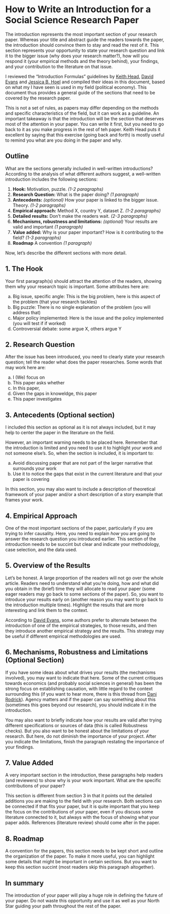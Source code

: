
# How to Write an Introduction for a Social Science Research Paper

The introduction represents the most important section of your research paper. Whereas your title and abstract guide the readers towards the paper, the introduction should convince them to stay and read the rest of it. This section represents your opportunity to state your research question and link it to the bigger issue (why does your research matter?), how will you respond it (your empirical methods and the theory behind), your findings, and your contribution to the literature on that issue.

I reviewed the "Introduction Formulas" guidelines by  [Keith Head](http://blogs.ubc.ca/khead/research/research-advice/formula),  [David Evans](https://www.cgdev.org/blog/how-write-introduction-your-development-economics-paper) and  [Jessica B. Hoel](http://www.jessicabhoel.com/thesis-2015-16) and compiled their ideas in this document, based on what my I have seen is used in my field (political economy). This document thus provides a general guide of the sections that need to be covered by the research paper. 


This is not a set of rules, as papers may differ depending on the methods and specific characteristics of the field, but it can work as a guideline. An important takeaway is that the introduction will be the section that deserves most of the attention in your paper. You can write it first, but you need to go back to it as you make progress in the rest of teh paper. Keith Head puts it excellent by saying that this exercise (going back and forth) is mostly useful to remind you what are you doing in the paper and why. 


## Outline 


What are the sections generally included in well-written introductions? According to the analysis of what different authors suggest, a well-written introduction includes the following sections:

1. **Hook:** Motivation, puzzle. _(1-2 paragraphs)_
1. **Research Question:** What is the paper doing? _(1 paragraph)_
1. **Antecedents:** _(optional)_ How your paper is linked to the bigger issue. Theory. _(1-2 paragraphs)_
1. **Empirical approach:** Method X, country Y, dataset Z. _(1-2 paragraphs)_
1. **Detailed results:** Don't make the readers wait. _(2-3 paragraphs)_
1. **Mechanisms, robustness and limitations:** _(optional)_ Your results are valid and important _(1 paragraph)_
1. **Value added:** Why is your paper important? How is it contributing to the field? _(1-3 paragraphs)_
1. **Roadmap** A convention _(1 paragraph)_

Now, let's describe the different sections with more detail.



## 1. The Hook

Your first paragraph(s) should attract the attention of the readers, showing them why your research topic is important. Some attributes here are:

a. Big issue, specific angle: This is the big problem, here is this aspect of the problem (that your research tackles)
a. Big puzzle: There is no single explanation of the problem (you will address that)
a. Major policy implemented: Here is the issue and the policy implemented (you will test if if worked)
a. Controversial debate: some argue X, others argue Y

## 2. Research Question

After the issue has been introduced, you need to clearly state your research question; tell the reader what does the paper researches. Some words that may work here are:

a. I (We) focus on
a. This paper asks whether
a. In this paper,
a. Given the gaps in knoweldge, this paper 
a. This paper investigates

## 3. Antecedents (Optional section)

I included this section as optional as it is not always included, but it may help to center the paper in the literature on the field. 

However, an important warning needs to be placed here. Remember that the introduction is limited and you need to use it to highlight _your work_ and not someone else's. So, when the section is included, it is important to:

a) Avoid discussing paper that are not part of the larger narrative that surrounds your work
a) Use it to notice the gaps that exist in the current literature and that your paper is covering

In this section, you may also want to include a description of theoretical framework of your paper and/or a short description of a story example that frames your work.


## 4. Empirical Approach

One of the most important sections of the paper, particularly if you are trying to infer causality. Here, you need to explain _how_ you are going to answer the research question you introduced earlier. This section of the introduction needs to be succint but clear and indicate your methodology, case selection, and the data used. 

## 5. Overview of the Results

Let's be honest. A large proportion of the readers will not go over the whole article. Readers need to understand what you're doing, how and what did you obtain in the (brief) time they will allocate to read your paper (some eager readers may go back to some sections of the paper). So, you want to introduce your results early on (another reason you may want to go back to the introduction multiple times). Highlight the results that are more interesting and link them to the context.

According to [David Evans](https://www.cgdev.org/blog/how-write-introduction-your-development-economics-paper), some authors prefer to alternate between the introduction of one of the empirical strategies, to those results, and then they introduce another empirical strategy and the results. This strategy may be useful if different empirical methodologies are used.

## 6. Mechanisms, Robustness and Limitations (Optional Section)

If you have some ideas about what drives your results (the mechanisms involved), you may want to indicate that here. Some of the current critiques towards economics (and probably social sciences in general) has been the strong focus on establishing causation, with little regard to the context surrounding this (if you want to hear more, there is this thread from [Dani Rodrick](https://twitter.com/rodrikdani/status/1272838903108718593)). Agency matters and if the paper can say something about this (sometimes this goes beyond our research), you should indicate it in the introduction.

You may also want to briefly indicate how your results are valid after trying different specifications or sources of data (this is called Robustness checks). But you also want to be honest about the limitations of your research. But here, do not diminish the importance of your project. After you indicate the limitations, finish the paragraph restating the importance of your findings.

## 7. Value Added

A very important section in the introduction, these paragraphs help readers (and reviewers) to show why is your work important. What are the specific contributions of your paper? 

This section is different from section 3 in that it points out the detailed additions you are making to the field with your research. Both sections can be connected if that fits your paper, but it is quite important that you keep the focus on the contributions of _your_ paper, even if you discuss some literature connected to it, but always with the focus of showing what your paper adds. References (literature review) should come after in the paper.

## 8. Roadmap

A convention for the papers, this section needs to be kept short and outline the organization of the paper. To make it more useful, you can highlight some details that might be important in certain sections. But you want to keep this section succint (most readers skip this paragraph altogether).




## In summary

The introduction of your paper will play a huge role in defining the future of your paper. Do not waste this opportunity and use it as well as your North Star guiding your path throughout the rest of the paper. 











